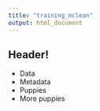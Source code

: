 ```yaml
---
title: "training_mclean"
output: html_document
---
```


## Header!

- Data
- Metadata
- Puppies
- More puppies